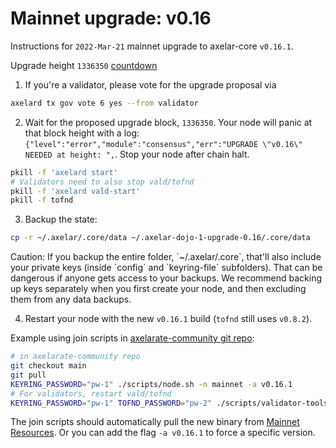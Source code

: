 # Mainnet upgrade: v0.16


Instructions for `2022-Mar-21` mainnet upgrade to axelar-core `v0.16.1`.

Upgrade height `1336350` [countdown](https://testnet.mintscan.io/axelar-testnet/blocks/1336350)

1. If you're a validator, please vote for the upgrade proposal via

```bash
axelard tx gov vote 6 yes --from validator
```

2. Wait for the proposed upgrade block, `1336350`. Your node will panic at that block height with a log: `{"level":"error","module":"consensus","err":"UPGRADE \"v0.16\" NEEDED at height: ",`. Stop your node after chain halt.

```bash
pkill -f 'axelard start'
# Validators need to also stop vald/tofnd
pkill -f 'axelard vald-start'
pkill -f tofnd
```

3. Backup the state:

```bash
cp -r ~/.axelar/.core/data ~/.axelar-dojo-1-upgrade-0.16/.core/data
```

<Callout type="warning" emoji="⚠️">
  Caution: If you backup the entire folder, `~/.axelar/.core`, that'll also include your private keys (inside `config` and `keyring-file` subfolders). That can be dangerous if anyone gets access to your backups. We recommend backing up keys separately when you first create your node, and then excluding them from any data backups.
</Callout>

4. Restart your node with the new `v0.16.1` build (`tofnd` still uses `v0.8.2`).

Example using join scripts in [axelarate-community git repo](https://github.com/axelarnetwork/axelarate-community):

```bash
# in axelarate-community repo
git checkout main
git pull
KEYRING_PASSWORD="pw-1" ./scripts/node.sh -n mainnet -a v0.16.1
# For validators, restart vald/tofnd
KEYRING_PASSWORD="pw-1" TOFND_PASSWORD="pw-2" ./scripts/validator-tools-host.sh -a v0.16.1 -n mainnet
```

The join scripts should automatically pull the new binary from [Mainnet Resources](/resources/mainnet). Or you can add the flag `-a v0.16.1` to force a specific version.